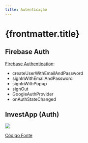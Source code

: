 ```yaml
---
title: Autenticação
---
```



# {frontmatter.title}

## Firebase Auth

[Firebase Authentication](https://firebase.google.com/docs/auth):

- createUserWithEmailAndPassword
- signInWithEmailAndPassword
- signInWithPopup
- signOut
- GoogleAuthProvider
- onAuthStateChanged

## InvestApp (Auth)

![](/ls/imgs/react/firebase-auth/signin.png)

[Código Fonte](https://github.com/ifpb/ls/tree/main/public/codes/react/firebase-auth/invest-app/)

<CodeTree src="/codes/react/firebase-auth/" />

<CodePreview src="/codes/react/firebase-auth/invest-app/src/services/firebase.js" />

<CodePreview src="/codes/react/firebase-auth/invest-app/src/contexts/UserAuthContext.jsx" />

<CodePreview src="/codes/react/firebase-auth/invest-app/src/components/ProtectedPage.jsx" />

<CodePreview src="/codes/react/firebase-auth/invest-app/src/components/NavBar.jsx" />

<CodePreview src="/codes/react/firebase-auth/invest-app/src/app/signup/page.jsx" />

<CodePreview src="/codes/react/firebase-auth/invest-app/src/app/signin/page.jsx" />


